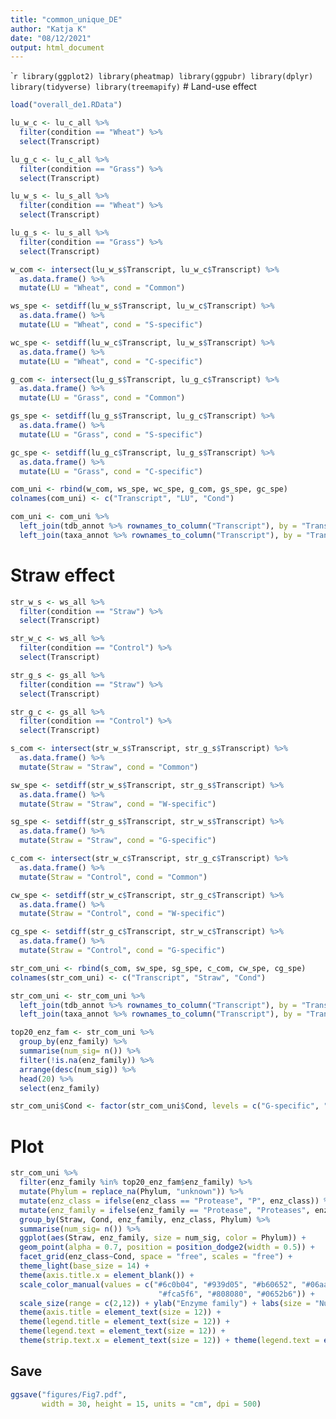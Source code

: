 ---
title: "common_unique_DE"
author: "Katja K"
date: "08/12/2021"
output: html_document
---

````{r packages}
library(ggplot2)
library(pheatmap)
library(ggpubr)
library(dplyr)
library(tidyverse)
library(treemapify)
```
# Land-use effect
```{r land-use effect, message=FALSE, warning=FALSE}

load("overall_de1.RData")

lu_w_c <- lu_c_all %>%
  filter(condition == "Wheat") %>%
  select(Transcript)

lu_g_c <- lu_c_all %>%
  filter(condition == "Grass") %>%
  select(Transcript)

lu_w_s <- lu_s_all %>%
  filter(condition == "Wheat") %>%
  select(Transcript)

lu_g_s <- lu_s_all %>%
  filter(condition == "Grass") %>%
  select(Transcript)

w_com <- intersect(lu_w_s$Transcript, lu_w_c$Transcript) %>%
  as.data.frame() %>%
  mutate(LU = "Wheat", cond = "Common")

ws_spe <- setdiff(lu_w_s$Transcript, lu_w_c$Transcript) %>% 
  as.data.frame() %>% 
  mutate(LU = "Wheat", cond = "S-specific")

wc_spe <- setdiff(lu_w_c$Transcript, lu_w_s$Transcript) %>% 
  as.data.frame() %>% 
  mutate(LU = "Wheat", cond = "C-specific")

g_com <- intersect(lu_g_s$Transcript, lu_g_c$Transcript) %>%
  as.data.frame() %>%
  mutate(LU = "Grass", cond = "Common")

gs_spe <- setdiff(lu_g_s$Transcript, lu_g_c$Transcript) %>% 
  as.data.frame() %>% 
  mutate(LU = "Grass", cond = "S-specific")

gc_spe <- setdiff(lu_g_c$Transcript, lu_g_s$Transcript) %>% 
  as.data.frame() %>% 
  mutate(LU = "Grass", cond = "C-specific")

com_uni <- rbind(w_com, ws_spe, wc_spe, g_com, gs_spe, gc_spe)
colnames(com_uni) <- c("Transcript", "LU", "Cond")

com_uni <- com_uni %>% 
  left_join(tdb_annot %>% rownames_to_column("Transcript"), by = "Transcript") %>%
  left_join(taxa_annot %>% rownames_to_column("Transcript"), by = "Transcript") 
```
# Straw effect
```{r effect of straw,  message=FALSE, warning=FALSE}

str_w_s <- ws_all %>% 
  filter(condition == "Straw") %>%
  select(Transcript)

str_w_c <- ws_all %>%
  filter(condition == "Control") %>%
  select(Transcript)

str_g_s <- gs_all %>% 
  filter(condition == "Straw") %>%
  select(Transcript)

str_g_c <- gs_all %>%
  filter(condition == "Control") %>%
  select(Transcript)

s_com <- intersect(str_w_s$Transcript, str_g_s$Transcript) %>%
  as.data.frame() %>%
  mutate(Straw = "Straw", cond = "Common")

sw_spe <- setdiff(str_w_s$Transcript, str_g_s$Transcript) %>% 
  as.data.frame() %>% 
  mutate(Straw = "Straw", cond = "W-specific")

sg_spe <- setdiff(str_g_s$Transcript, str_w_s$Transcript) %>% 
  as.data.frame() %>% 
  mutate(Straw = "Straw", cond = "G-specific")

c_com <- intersect(str_w_c$Transcript, str_g_c$Transcript) %>%
  as.data.frame() %>%
  mutate(Straw = "Control", cond = "Common")

cw_spe <- setdiff(str_w_c$Transcript, str_g_c$Transcript) %>% 
  as.data.frame() %>% 
  mutate(Straw = "Control", cond = "W-specific")

cg_spe <- setdiff(str_g_c$Transcript, str_w_c$Transcript) %>% 
  as.data.frame() %>% 
  mutate(Straw = "Control", cond = "G-specific")

str_com_uni <- rbind(s_com, sw_spe, sg_spe, c_com, cw_spe, cg_spe)
colnames(str_com_uni) <- c("Transcript", "Straw", "Cond")

str_com_uni <- str_com_uni %>% 
  left_join(tdb_annot %>% rownames_to_column("Transcript"), by = "Transcript") %>%
  left_join(taxa_annot %>% rownames_to_column("Transcript"), by = "Transcript") 

top20_enz_fam <- str_com_uni %>%
  group_by(enz_family) %>%
  summarise(num_sig= n()) %>%
  filter(!is.na(enz_family)) %>%
  arrange(desc(num_sig)) %>% 
  head(20) %>%
  select(enz_family)

str_com_uni$Cond <- factor(str_com_uni$Cond, levels = c("G-specific", "Common", "W-specific"), labels = c("Grass-specific", "Common", "Wheat-specific"))
```
# Plot
```{r plot, message=FALSE, warning=FALSE}

str_com_uni %>%
  filter(enz_family %in% top20_enz_fam$enz_family) %>%
  mutate(Phylum = replace_na(Phylum, "unknown")) %>%
  mutate(enz_class = ifelse(enz_class == "Protease", "P", enz_class)) %>%
  mutate(enz_family = ifelse(enz_family == "Protease", "Proteases", enz_family)) %>%
  group_by(Straw, Cond, enz_family, enz_class, Phylum) %>%
  summarise(num_sig= n()) %>%
  ggplot(aes(Straw, enz_family, size = num_sig, color = Phylum)) +
  geom_point(alpha = 0.7, position = position_dodge2(width = 0.5)) +
  facet_grid(enz_class~Cond, space = "free", scales = "free") +
  theme_light(base_size = 14) +
  theme(axis.title.x = element_blank()) +
  scale_color_manual(values = c("#6c0b04", "#939d05", "#b60652", "#06aab6", "#b66a06", 
                                 "#fca5f6", "#808080", "#0652b6")) +
  scale_size(range = c(2,12)) + ylab("Enzyme family") + labs(size = "Number of DE transcripts") + theme(axis.text = element_text(size = 12)) + 
  theme(axis.title = element_text(size = 12)) +
  theme(legend.title = element_text(size = 12)) + 
  theme(legend.text = element_text(size = 12)) + 
  theme(strip.text.x = element_text(size = 12)) + theme(legend.text = element_text(size=12)) + guides(color = guide_legend(override.aes = list(size = 4)))
```
## Save 
```{r save, message=FALSE, warning=FALSE}
ggsave("figures/Fig7.pdf", 
       width = 30, height = 15, units = "cm", dpi = 500)
```
